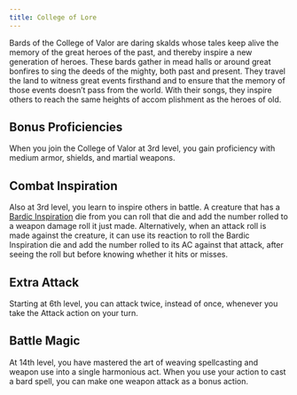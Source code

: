 ```yaml
---
title: College of Lore
---
```


Bards of the College of Valor are daring skalds whose tales keep alive the memory of the great heroes of the past, and thereby inspire a new generation of heroes. These bards gather in mead halls or around great bonfires to sing the deeds of the mighty, both past and present. They travel the land to witness great events firsthand and to ensure that the memory of those events doesn’t pass from the world. With their songs, they inspire others to reach the same heights of accom plishment as the heroes of old.

## Bonus Proficiencies

When you join the College of Valor at 3rd level, you gain proficiency with medium armor, shields, and martial weapons.

## Combat Inspiration

Also at 3rd level, you learn to inspire others in battle. A creature that has a [Bardic Inspiration](/kompendium/dnd5/classes/bard#bardic-inspiration) die from you can roll that die and add the number rolled to a weapon damage roll it just made. Alternatively, when an attack roll is made against the creature, it can use its reaction to roll the Bardic Inspiration die and add the number rolled to its AC against that attack, after seeing the roll but before knowing whether it hits or misses.

## Extra Attack

Starting at 6th level, you can attack twice, instead of once, whenever you take the Attack action on your turn.

## Battle Magic

At 14th level, you have mastered the art of weaving spellcasting and weapon use into a single harmonious act. When you use your action to cast a bard spell, you can make one weapon attack as a bonus action.
